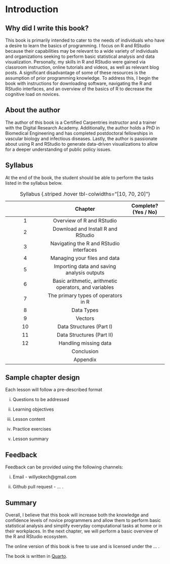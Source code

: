 # Introduction {.unnumbered}

## Why did I write this book?

This book is primarily intended to cater to the needs of individuals who have a desire to learn the basics of programming. I focus on R and RStudio because their capabilities may be relevant to a wide variety of individuals and organizations seeking to perform basic statistical analysis and data visualization. Personally, my skills in R and RStudio were gained via classroom instruction, online tutorials and videos, as well as relevant blog posts. A significant disadvantage of some of these resources is the assumption of prior programming knowledge. To address this, I begin the book with instructions for downloading software, navigating the R and RStudio interfaces, and an overview of the basics of R to decrease the cognitive load on novices.

## About the author

The author of this book is a Certified Carpentries instructor and a trainer with the Digital Research Academy. Additionally, the author holds a PhD in Biomedical Engineering and has completed postdoctoral fellowships in vascular biology and infectious diseases. Lastly, the author is passionate about using R and RStudio to generate data-driven visualizations to allow for a deeper understanding of public policy issues.

## Syllabus

At the end of the book, the student should be able to perform the tasks listed in the syllabus below.

|     |                      **Chapter**                      | **Complete? (Yes / No)** |
|:----------------:|:----------------------------------:|:----------------:|
|  1  |               Overview of R and RStudio               |                          |
|  2  |          Download and Install R and RStudio           |                          |
|  3  |        Navigating the R and RStudio interfaces        |                          |
|  4  |             Managing your files and data              |                          |
|  5  |      Importing data and saving analysis outputs       |                          |
|  6  | Basic arithmetic, arithmetic operators, and variables |                          |
|  7  |          The primary types of operators in R          |                          |
|  8  |                      Data Types                       |                          |
|  9  |                        Vectors                        |                          |
| 10  |               Data Structures (Part I)                |                          |
| 11  |               Data Structures (Part II)               |                          |
| 12  |                 Handling missing data                 |                          |
|     |                      Conclusion                       |                          |
|     |                       Appendix                        |                          |

: Syllabus {.striped .hover tbl-colwidths="\[10, 70, 20\]"}

## Sample chapter design

Each lesson will follow a pre-described format

i.  Questions to be addressed

ii. Learning objectives

iii. Lesson content

iv. Practice exercises

v.  Lesson summary

## Feedback

Feedback can be provided using the following channels:

i.  Email - willyokech\@gmail.com

ii. Github pull request - ... .

## Summary

Overall, I believe that this book will increase both the knowledge and confidence levels of novice programmers and allow them to perform basic statistical analysis and simplify everyday computational tasks at home or in their workplaces. In the next chapter, we will perform a basic overview of the R and RStudio ecosystem.

The online version of this book is free to use and is licensed under the ... .

The book is written in [Quarto](https://quarto.org/).
